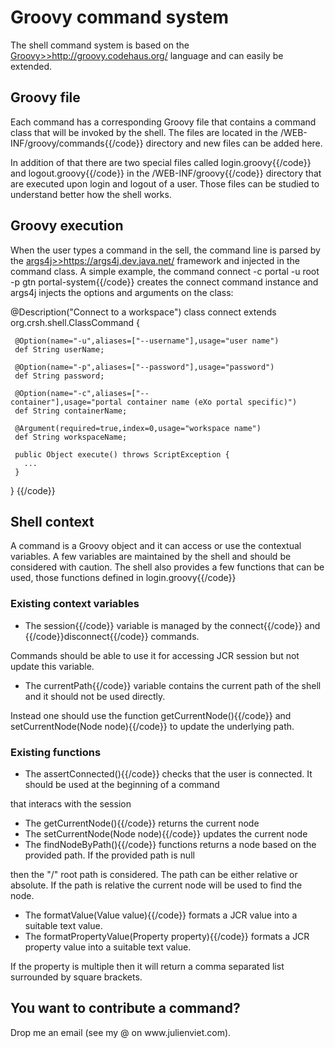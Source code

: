 = Groovy command system =

The shell command system is based on the [[Groovy>>http://groovy.codehaus.org/]] language and can easily be extended.

== Groovy file ==

Each command has a corresponding Groovy file that contains a command class that will be invoked by the shell.
The files are located in the {{code}}/WEB-INF/groovy/commands{{/code}} directory and new files can be added here.

In addition of that there are two special files called {{code}}login.groovy{{/code}} and {{code}}logout.groovy{{/code}} in the
{{code}}/WEB-INF/groovy{{/code}} directory that are executed upon login and logout of a user. Those files can be studied to
understand better how the shell works.

== Groovy execution ==

When the user types a command in the sell, the command line is parsed by the [[args4j>>https://args4j.dev.java.net/]] framework
and injected in the command class. A simple example, the command {{code}}connect -c portal -u root -p gtn portal-system{{/code}}
creates the connect command instance and args4j injects the options and arguments on the class:

{{code}}
@Description("Connect to a workspace")
class connect extends org.crsh.shell.ClassCommand
{

  @Option(name="-u",aliases=["--username"],usage="user name")
  def String userName;

  @Option(name="-p",aliases=["--password"],usage="password")
  def String password;

  @Option(name="-c",aliases=["--container"],usage="portal container name (eXo portal specific)")
  def String containerName;

  @Argument(required=true,index=0,usage="workspace name")
  def String workspaceName;

  public Object execute() throws ScriptException {
    ...
  }
}
{{/code}}

== Shell context ==

A command is a Groovy object and it can access or use the contextual variables. A few variables are maintained by the shell
and should be considered with caution. The shell also provides a few functions that can be used, those functions defined in
{{code}}login.groovy{{/code}}

=== Existing context variables ===

* The {{code}}session{{/code}} variable is managed by the {{code}}connect{{/code}} and {{/code}}disconnect{{/code}} commands.
Commands should be able to use it for accessing JCR session but not update this variable.
* The {{code}}currentPath{{/code}} variable contains the current path of the shell and it should not be used directly.
Instead one should use the function {{code}}getCurrentNode(){{/code}} and {{code}}setCurrentNode(Node node){{/code}} to
update the underlying path.

=== Existing functions ===

* The {{code}}assertConnected(){{/code}} checks that the user is connected. It should be used at the beginning of a command
that interacs with the session
* The {{code}}getCurrentNode(){{/code}} returns the current node
* The {{code}}setCurrentNode(Node node){{/code}} updates the current node
* The {{code}}findNodeByPath(){{/code}} functions returns a node based on the provided path. If the provided path is null
then the "/" root path is considered. The path can be either relative or absolute. If the path is relative the current
node will be used to find the node.
* The {{code}}formatValue(Value value){{/code}} formats a JCR value into a suitable text value.
* The {{code}}formatPropertyValue(Property property){{/code}} formats a JCR property value into a suitable text value.
If the property is multiple then it will return a comma separated list surrounded by square brackets.

== You want to contribute a command? ==

Drop me an email (see my @ on www.julienviet.com).